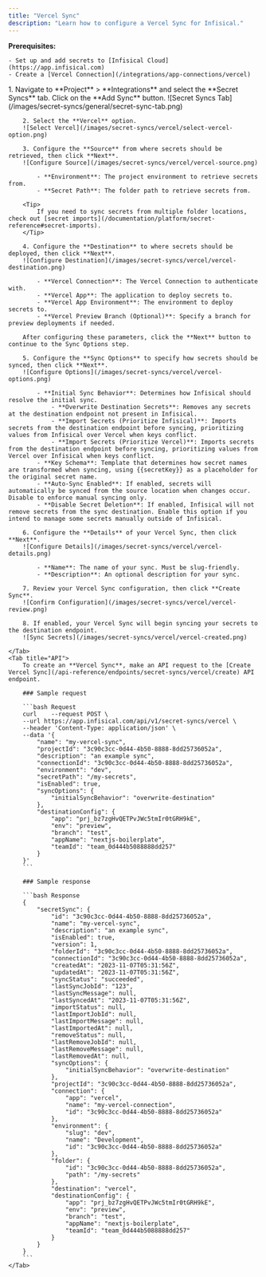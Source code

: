 ```yaml
---
title: "Vercel Sync"
description: "Learn how to configure a Vercel Sync for Infisical."
---
```


**Prerequisites:**

    - Set up and add secrets to [Infisical Cloud](https://app.infisical.com)
    - Create a [Vercel Connection](/integrations/app-connections/vercel)

<Tabs>
    <Tab title="Infisical UI">
        1. Navigate to **Project** > **Integrations** and select the **Secret Syncs** tab. Click on the **Add Sync** button.
        ![Secret Syncs Tab](/images/secret-syncs/general/secret-sync-tab.png)

        2. Select the **Vercel** option.
        ![Select Vercel](/images/secret-syncs/vercel/select-vercel-option.png)

        3. Configure the **Source** from where secrets should be retrieved, then click **Next**.
        ![Configure Source](/images/secret-syncs/vercel/vercel-source.png)

            - **Environment**: The project environment to retrieve secrets from.
            - **Secret Path**: The folder path to retrieve secrets from.

        <Tip>
            If you need to sync secrets from multiple folder locations, check out [secret imports](/documentation/platform/secret-reference#secret-imports).
        </Tip>

        4. Configure the **Destination** to where secrets should be deployed, then click **Next**.
        ![Configure Destination](/images/secret-syncs/vercel/vercel-destination.png)

            - **Vercel Connection**: The Vercel Connection to authenticate with.
            - **Vercel App**: The application to deploy secrets to.
            - **Vercel App Environment**: The environment to deploy secrets to.
            - **Vercel Preview Branch (Optional)**: Specify a branch for preview deployments if needed.

        After configuring these parameters, click the **Next** button to continue to the Sync Options step.

        5. Configure the **Sync Options** to specify how secrets should be synced, then click **Next**.
        ![Configure Options](/images/secret-syncs/vercel/vercel-options.png)

            - **Initial Sync Behavior**: Determines how Infisical should resolve the initial sync.
                - **Overwrite Destination Secrets**: Removes any secrets at the destination endpoint not present in Infisical.
                - **Import Secrets (Prioritize Infisical)**: Imports secrets from the destination endpoint before syncing, prioritizing values from Infisical over Vercel when keys conflict.
                - **Import Secrets (Prioritize Vercel)**: Imports secrets from the destination endpoint before syncing, prioritizing values from Vercel over Infisical when keys conflict.
            - **Key Schema**: Template that determines how secret names are transformed when syncing, using {{secretKey}} as a placeholder for the original secret name.
            - **Auto-Sync Enabled**: If enabled, secrets will automatically be synced from the source location when changes occur. Disable to enforce manual syncing only.
            - **Disable Secret Deletion**: If enabled, Infisical will not remove secrets from the sync destination. Enable this option if you intend to manage some secrets manually outside of Infisical.

        6. Configure the **Details** of your Vercel Sync, then click **Next**.
        ![Configure Details](/images/secret-syncs/vercel/vercel-details.png)

            - **Name**: The name of your sync. Must be slug-friendly.
            - **Description**: An optional description for your sync.

        7. Review your Vercel Sync configuration, then click **Create Sync**.
        ![Confirm Configuration](/images/secret-syncs/vercel/vercel-review.png)

        8. If enabled, your Vercel Sync will begin syncing your secrets to the destination endpoint.
        ![Sync Secrets](/images/secret-syncs/vercel/vercel-created.png)

    </Tab>
    <Tab title="API">
        To create an **Vercel Sync**, make an API request to the [Create Vercel Sync](/api-reference/endpoints/secret-syncs/vercel/create) API endpoint.

        ### Sample request

        ```bash Request
        curl    --request POST \
        --url https://app.infisical.com/api/v1/secret-syncs/vercel \
        --header 'Content-Type: application/json' \
        --data '{
            "name": "my-vercel-sync",
            "projectId": "3c90c3cc-0d44-4b50-8888-8dd25736052a",
            "description": "an example sync",
            "connectionId": "3c90c3cc-0d44-4b50-8888-8dd25736052a",
            "environment": "dev",
            "secretPath": "/my-secrets",
            "isEnabled": true,
            "syncOptions": {
                "initialSyncBehavior": "overwrite-destination"
            },
            "destinationConfig": {
                "app": "prj_bz7zgHvQETPvJWc5tmIr0tGRH9kE",
                "env": "preview",
                "branch": "test",
                "appName": "nextjs-boilerplate",
                "teamId": "team_0d444b5088888dd257"
            }
        }'
        ```

        ### Sample response

        ```bash Response
        {
            "secretSync": {
                "id": "3c90c3cc-0d44-4b50-8888-8dd25736052a",
                "name": "my-vercel-sync",
                "description": "an example sync",
                "isEnabled": true,
                "version": 1,
                "folderId": "3c90c3cc-0d44-4b50-8888-8dd25736052a",
                "connectionId": "3c90c3cc-0d44-4b50-8888-8dd25736052a",
                "createdAt": "2023-11-07T05:31:56Z",
                "updatedAt": "2023-11-07T05:31:56Z",
                "syncStatus": "succeeded",
                "lastSyncJobId": "123",
                "lastSyncMessage": null,
                "lastSyncedAt": "2023-11-07T05:31:56Z",
                "importStatus": null,
                "lastImportJobId": null,
                "lastImportMessage": null,
                "lastImportedAt": null,
                "removeStatus": null,
                "lastRemoveJobId": null,
                "lastRemoveMessage": null,
                "lastRemovedAt": null,
                "syncOptions": {
                    "initialSyncBehavior": "overwrite-destination"
                },
                "projectId": "3c90c3cc-0d44-4b50-8888-8dd25736052a",
                "connection": {
                    "app": "vercel",
                    "name": "my-vercel-connection",
                    "id": "3c90c3cc-0d44-4b50-8888-8dd25736052a"
                },
                "environment": {
                    "slug": "dev",
                    "name": "Development",
                    "id": "3c90c3cc-0d44-4b50-8888-8dd25736052a"
                },
                "folder": {
                    "id": "3c90c3cc-0d44-4b50-8888-8dd25736052a",
                    "path": "/my-secrets"
                },
                "destination": "vercel",
                "destinationConfig": {
                    "app": "prj_bz7zgHvQETPvJWc5tmIr0tGRH9kE",
                    "env": "preview",
                    "branch": "test",
                    "appName": "nextjs-boilerplate",
                    "teamId": "team_0d444b5088888dd257"
                }
            }
        }
        ```
    </Tab>
</Tabs>
